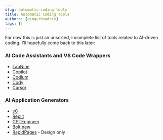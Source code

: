 ```yaml
---
slug: automatic-coding-tools
title: Automatic Coding Tools
authors: [gingerhendrix]
tags: []
---
```


For now this is just an unsorted, incomplete list of tools related to AI-driven coding. I'll hopefully come back to this later:

<!-- truncate -->

### AI Code Assistants and VS Code Wrappers

- [TabNine](https://www.tabnine.com/)
- [Copilot](https://copilot.github.com/)
- [Codium](https://codeium.com/)
- [Cody](https://sourcegraph.com/cody)
- [Cursor](https://www.cursor.com/)

### AI Application Generators

- [v0](https://v0.dev/)
- [Replit](https://replit.com/)
- [GPTEngineer](https://lovable.dev/gpt-engineer/)
- [Bolt.new](https://bolt.new/)
- [RapidPages](https://www.rapidpages.com/) - Design only



